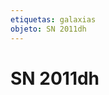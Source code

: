```yaml
---
etiquetas: galaxias
objeto: SN 2011dh
---
```


# SN 2011dh

<Imagen
  src="registro/sn2011-dh_20110622_1_user_556_sn2011dh_4_300s_1___1800s_22junio_2011pa_1308817056_407104.jpg"
  fecha="20110622"
/>